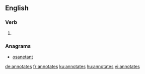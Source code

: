 
==English==

===Verb===
{{head|en}}

# {{en-third-person singular of|annotate}}

===Anagrams===
* [[osanetant#English|osanetant]]

[[de:annotates]]
[[fr:annotates]]
[[ku:annotates]]
[[hu:annotates]]
[[vi:annotates]]